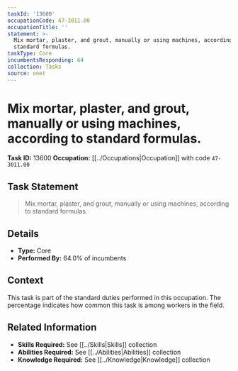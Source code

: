 ```yaml
---
taskId: '13600'
occupationCode: 47-3011.00
occupationTitle: ''
statement: >-
  Mix mortar, plaster, and grout, manually or using machines, according to
  standard formulas.
taskType: Core
incumbentsResponding: 64
collection: Tasks
source: onet
---
```

# Mix mortar, plaster, and grout, manually or using machines, according to standard formulas.

**Task ID:** 13600
**Occupation:** [[../Occupations|Occupation]] with code `47-3011.00`

## Task Statement

> Mix mortar, plaster, and grout, manually or using machines, according to standard formulas.

## Details

- **Type:** Core
- **Performed By:** 64.0% of incumbents

## Context

This task is part of the standard duties performed in this occupation. The percentage indicates how common this task is among workers in the field.

## Related Information

- **Skills Required:** See [[../Skills|Skills]] collection
- **Abilities Required:** See [[../Abilities|Abilities]] collection
- **Knowledge Required:** See [[../Knowledge|Knowledge]] collection

